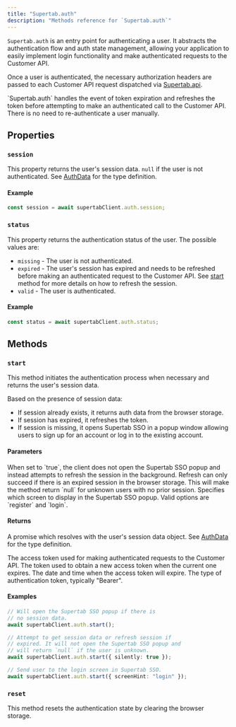 ```yaml
---
title: "Supertab.auth"
description: "Methods reference for `Supertab.auth`"
---
```


`Supertab.auth` is an entry point for authenticating a user. It abstracts the authentication flow and auth state management, allowing your application to easily implement login functionality and make authenticated requests to the Customer API.

Once a user is authenticated, the necessary authorization headers are passed to each Customer API request dispatched via <a href="/supertab-js/reference/api">Supertab.api</a>.

<Info>
  `Supertab.auth` handles the event of token expiration and refreshes the token
  before attempting to make an authenticated call to the Customer API. There is no need to re-authenticate a user manually.
</Info>

## Properties

### `session`

This property returns the user's session data. `null` if the user is not authenticated. See [AuthData](#authdata) for the type definition.

#### Example

```typescript
const session = await supertabClient.auth.session;
```

### `status`

This property returns the authentication status of the user. The possible values are:

* `missing` - The user is not authenticated.
* `expired` - The user's session has expired and needs to be refreshed before making an authenticated request to the Customer API. See [start](#start) method for more details on how to refresh the session.
* `valid` - The user is authenticated.

#### Example
```typescript
const status = await supertabClient.auth.status;
```

## Methods

### `start`

This method initiates the authentication process when necessary and returns the user's session data.

Based on the presence of session data:

- If session already exists, it returns auth data from the browser storage.
- If session has expired, it refreshes the token.
- If session is missing, it opens Supertab SSO in a popup window allowing users to sign up for an account or log in to the existing account.

#### Parameters

<ParamField path="silently" type="boolean" default="false">
  When set to `true`, the client does not open the Supertab SSO popup and
  instead attempts to refresh the session in the background. Refresh can only succeed if there is an expired session in the browser storage. This will make the method return `null` for unknown users with no prior session.
</ParamField>

<ParamField path="screenHint" type="string" default="register">
  Specifies which screen to display in the Supertab SSO popup. Valid options are
  `register` and `login`.
</ParamField>

#### Returns

A promise which resolves with the user's session data object. See [AuthData](#authdata) for the type definition.

<ResponseField name="accessToken" type="string">
  The access token used for making authenticated requests to the Customer API.
</ResponseField>

<ResponseField name="refreshToken" type="string">
  The token used to obtain a new access token when the current one expires.
</ResponseField>

<ResponseField name="expiresAt" type="Date">
  The date and time when the access token will expire.
</ResponseField>

<ResponseField name="tokenType" type="string" default="Bearer">
  The type of authentication token, typically "Bearer".
</ResponseField>

#### Examples

```typescript Authenticate user
// Will open the Supertab SSO popup if there is
// no session data.
await supertabClient.auth.start();
```

```typescript Authenticate user silently
// Attempt to get session data or refresh session if
// expired. It will not open the Supertab SSO popup and
// will return `null` if the user is unknown.
await supertabClient.auth.start({ silently: true });
```

```typescript Authenticate user with screen hint
// Send user to the login screen in Supertab SSO.
await supertabClient.auth.start({ screenHint: "login" });
```

### `reset`

This method resets the authentication state by clearing the browser storage.
